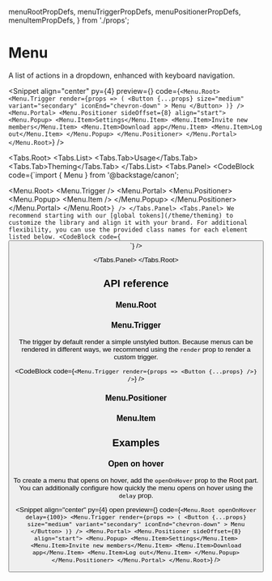   menuRootPropDefs,
  menuTriggerPropDefs,
  menuPositionerPropDefs,
  menuItemPropDefs,
} from './props';

# Menu

A list of actions in a dropdown, enhanced with keyboard navigation.

<Snippet
  align="center"
  py={4}
  preview={<MenuSnippet story="Default" />}
  code={`<Menu.Root>
    <Menu.Trigger
      render={props => (
        <Button
          {...props}
          size="medium"
          variant="secondary"
          iconEnd="chevron-down"
        >
          Menu
        </Button>
      )}
    />
    <Menu.Portal>
      <Menu.Positioner sideOffset={8} align="start">
        <Menu.Popup>
          <Menu.Item>Settings</Menu.Item>
          <Menu.Item>Invite new members</Menu.Item>
          <Menu.Item>Download app</Menu.Item>
          <Menu.Item>Log out</Menu.Item>
        </Menu.Popup>
      </Menu.Positioner>
    </Menu.Portal>
  </Menu.Root>`}
/>

<Tabs.Root>
  <Tabs.List>
    <Tabs.Tab>Usage</Tabs.Tab>
    <Tabs.Tab>Theming</Tabs.Tab>
  </Tabs.List>
  <Tabs.Panel>
    <CodeBlock
      code={`import { Menu } from '@backstage/canon';

  <Menu.Root>
    <Menu.Trigger />
    <Menu.Portal>
      <Menu.Positioner>
        <Menu.Popup>
          <Menu.Item />
        </Menu.Popup>
      </Menu.Positioner>
    </Menu.Portal>
  </Menu.Root>`}
    />
  </Tabs.Panel>
  <Tabs.Panel>
    We recommend starting with our [global tokens](/theme/theming) to customize the library and align it with
    your brand. For additional flexibility, you can use the provided class names for each element listed below.
    <CodeBlock
      code={`<Button className="button" />`}
    />

  </Tabs.Panel>
</Tabs.Root>

## API reference

<BaseUI href="https://base-ui.com/react/components/menu" />

### Menu.Root

<PropsTable data={menuRootPropDefs} />

### Menu.Trigger

The trigger by default render a simple unstyled button. Because menus can be rendered in different ways, we recommend
using the `render` prop to render a custom trigger.

<CodeBlock code={`<Menu.Trigger render={props => <Button {...props} />} />`} />

<PropsTable data={menuTriggerPropDefs} />

### Menu.Positioner

<PropsTable data={menuPositionerPropDefs} />

### Menu.Item

<PropsTable data={menuItemPropDefs} />

## Examples

### Open on hover

To create a menu that opens on hover, add the `openOnHover` prop to the Root part.
You can additionally configure how quickly the menu opens on hover using the `delay` prop.

<Snippet
  align="center"
  py={4}
  open
  preview={<MenuSnippet story="OpenOnHover" />}
  code={`<Menu.Root openOnHover delay={100}>
    <Menu.Trigger
      render={props => (
        <Button
          {...props}
          size="medium"
          variant="secondary"
          iconEnd="chevron-down"
        >
          Menu
        </Button>
      )}
    />
    <Menu.Portal>
      <Menu.Positioner sideOffset={8} align="start">
        <Menu.Popup>
          <Menu.Item>Settings</Menu.Item>
          <Menu.Item>Invite new members</Menu.Item>
          <Menu.Item>Download app</Menu.Item>
          <Menu.Item>Log out</Menu.Item>
        </Menu.Popup>
      </Menu.Positioner>
    </Menu.Portal>
  </Menu.Root>`}
/>
